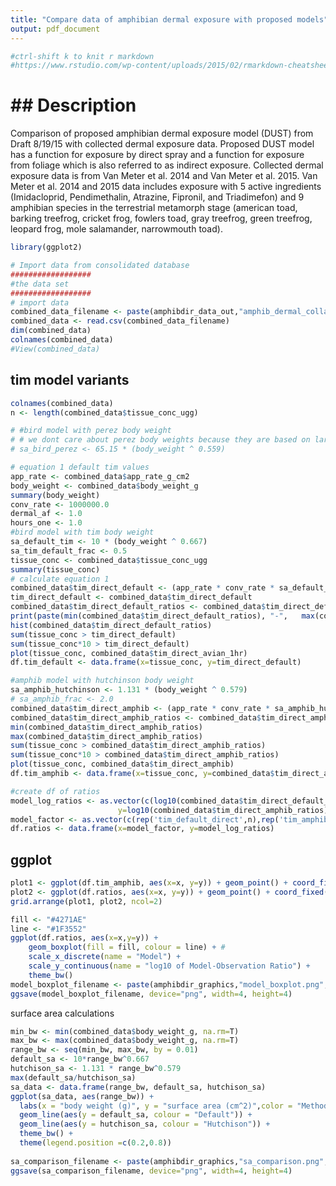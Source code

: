 ```yaml
---
title: "Compare data of amphibian dermal exposure with proposed models"
output: pdf_document
---
```


```r
#ctrl-shift k to knit r markdown
#https://www.rstudio.com/wp-content/uploads/2015/02/rmarkdown-cheatsheet.pdf
```

## Description
========================================================
Comparison of proposed amphibian dermal exposure model (DUST) from Draft 8/19/15 with collected dermal exposure data. Proposed DUST model has a function for exposure by direct spray and a function for exposure from foliage which is also referred to as indirect exposure. Collected dermal exposure data is from Van Meter et al. 2014 and Van Meter et al. 2015. Van Meter et al. 2014 and 2015 data includes exposure with 5 active ingredients (Imidacloprid, Pendimethalin, Atrazine, Fipronil, and Triadimefon) and 9 amphibian species in the terrestrial metamorph stage (american toad, barking treefrog, cricket frog, fowlers toad, gray treefrog, green treefrog, leopard frog, mole salamander, narrowmouth toad).

```r
library(ggplot2)

# Import data from consolidated database
##################
#the data set
##################
# import data 
combined_data_filename <- paste(amphibdir_data_out,"amphib_dermal_collated.csv", sep="")
combined_data <- read.csv(combined_data_filename)
dim(combined_data)
colnames(combined_data)
#View(combined_data)
```

## tim model variants
```r
colnames(combined_data)
n <- length(combined_data$tissue_conc_ugg)

# #bird model with perez body weight
# # we dont care about perez body weights because they are based on large pigeons
# sa_bird_perez <- 65.15 * (body_weight ^ 0.559)

# equation 1 default tim values
app_rate <- combined_data$app_rate_g_cm2
body_weight <- combined_data$body_weight_g
summary(body_weight)
conv_rate <- 1000000.0
dermal_af <- 1.0
hours_one <- 1.0
#bird model with tim body weight
sa_default_tim <- 10 * (body_weight ^ 0.667)
sa_tim_default_frac <- 0.5
tissue_conc <- combined_data$tissue_conc_ugg
summary(tissue_conc)
# calculate equation 1
combined_data$tim_direct_default <- (app_rate * conv_rate * sa_default_tim * sa_tim_default_frac * dermal_af)/body_weight
tim_direct_default <- combined_data$tim_direct_default
combined_data$tim_direct_default_ratios <- combined_data$tim_direct_default/tissue_conc
print(paste(min(combined_data$tim_direct_default_ratios), "-",   max(combined_data$tim_direct_default_ratios)))
hist(combined_data$tim_direct_default_ratios)
sum(tissue_conc > tim_direct_default)
sum(tissue_conc*10 > tim_direct_default)
plot(tissue_conc, combined_data$tim_direct_avian_1hr)
df.tim_default <- data.frame(x=tissue_conc, y=tim_direct_default)

#amphib model with hutchinson body weight
sa_amphib_hutchinson <- 1.131 * (body_weight ^ 0.579)
# sa_amphib_frac <- 2.0
combined_data$tim_direct_amphib <- (app_rate * conv_rate * sa_amphib_hutchinson * sa_tim_default_frac * dermal_af)/body_weight
combined_data$tim_direct_amphib_ratios <- combined_data$tim_direct_amphib/tissue_conc
min(combined_data$tim_direct_amphib_ratios)
max(combined_data$tim_direct_amphib_ratios)
sum(tissue_conc > combined_data$tim_direct_amphib_ratios)
sum(tissue_conc*10 > combined_data$tim_direct_amphib_ratios)
plot(tissue_conc, combined_data$tim_direct_amphib)
df.tim_amphib <- data.frame(x=tissue_conc, y=combined_data$tim_direct_amphib)

#create df of ratios
model_log_ratios <- as.vector(c(log10(combined_data$tim_direct_default_ratios), 
                        y=log10(combined_data$tim_direct_amphib_ratios)))
model_factor <- as.vector(c(rep('tim_default_direct',n),rep('tim_amphib_direct',n)))
df.ratios <- data.frame(x=model_factor, y=model_log_ratios)
```
## ggplot
```r
plot1 <- ggplot(df.tim_amphib, aes(x=x, y=y)) + geom_point() + coord_fixed()
plot2 <- ggplot(df.ratios, aes(x=x, y=y)) + geom_point() + coord_fixed()
grid.arrange(plot1, plot2, ncol=2)

fill <- "#4271AE"
line <- "#1F3552"
ggplot(df.ratios, aes(x=x,y=y)) +
    geom_boxplot(fill = fill, colour = line) + # 
    scale_x_discrete(name = "Model") +
    scale_y_continuous(name = "log10 of Model-Observation Ratio") +
    theme_bw()
model_boxplot_filename <- paste(amphibdir_graphics,"model_boxplot.png",sep='')
ggsave(model_boxplot_filename, device="png", width=4, height=4)
```

surface area calculations
```r
min_bw <- min(combined_data$body_weight_g, na.rm=T)
max_bw <- max(combined_data$body_weight_g, na.rm=T)
range_bw <- seq(min_bw, max_bw, by = 0.01)
default_sa <- 10*range_bw^0.667
hutchison_sa <- 1.131 * range_bw^0.579
max(default_sa/hutchison_sa)
sa_data <- data.frame(range_bw, default_sa, hutchison_sa)
ggplot(sa_data, aes(range_bw)) + 
  labs(x = "body weight (g)", y = "surface area (cm^2)",color = "Method") +
  geom_line(aes(y = default_sa, colour = "Default")) + 
  geom_line(aes(y = hutchison_sa, colour = "Hutchison")) +
  theme_bw() +
  theme(legend.position =c(0.2,0.8))
  
sa_comparison_filename <- paste(amphibdir_graphics,"sa_comparison.png",sep='')
ggsave(sa_comparison_filename, device="png", width=4, height=4)
```

